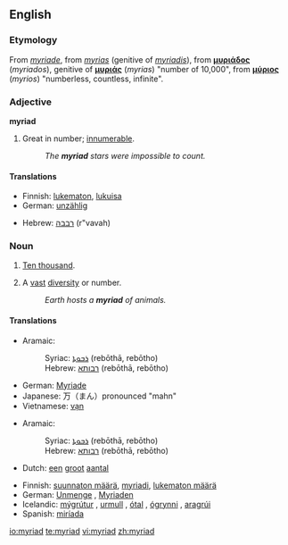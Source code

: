 {{wikipedia}}
==English==

===Etymology===
From {{MF.}} ''[[myriade]]'', from {{LL.}} ''[[myrias]]'' (genitive of ''[[myriadis]]''), from {{AGr.}} '''[[μυριάδος]]''' (''myriados''), genitive of '''[[μυριάς]]''' (''myrias'') "number of 10,000", from '''[[μύριος]]''' (''myrios'') "numberless, countless, infinite".

===Adjective===
'''myriad'''

# Great in number; [[innumerable]].
#: ''The '''myriad''' stars were impossible to count.''

====Translations====
{{trans-top|great in number}}
* Finnish: [[lukematon]], [[lukuisa]]
* German: [[unzählig]]
{{trans-mid}}
* Hebrew: [[רבבה]] (r"vavah) {{f}}
{{trans-bottom}}

===Noun===
{{en-noun}}

# {{archaic}} [[ten thousand|Ten thousand]].
# A [[vast]] [[diversity]] or number.
#: ''Earth hosts a '''myriad''' of animals.''

====Translations====
{{trans-top|ten thousand}}
* Aramaic:
*: Syriac: [[ܪܒܘܬܐ]] (rebōthā, rebōtho) {{f}}
*: Hebrew: [[רבותא]] (rebōthā, rebōtho) {{f}}
{{trans-mid}}
* German: [[Myriade]] {{f}}
* Japanese: 万（まん）pronounced "mahn"
* Vietnamese: [[vạn]]
{{trans-bottom}}

{{trans-top|a vast diversity or number}}
* Aramaic:
*: Syriac: [[ܪܒܘܬܐ]] (rebōthā, rebōtho) {{f}}
*: Hebrew: [[רבותא]] (rebōthā, rebōtho) {{f}}
* Dutch: [[een]] [[groot]] [[aantal]]
{{trans-mid}}
* Finnish: [[suunnaton määrä]], [[myriadi]], [[lukematon määrä]]
* German: [[Unmenge]] {{f}}, [[Myriaden]] {{f|p}}
* Icelandic: [[mýgrútur]] {{m}}, [[urmull]] {{f}}, [[ótal]] {{n}}, [[ógrynni]] {{n}}, [[aragrúi]] {{m}}
* Spanish: [[miríada]] {{f}}
{{trans-bottom}}

[[io:myriad]]
[[te:myriad]]
[[vi:myriad]]
[[zh:myriad]]